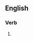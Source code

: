 ==English==

===Verb===
{{head|en|verb form}}

# {{present participle of|connotate|lang=en|nocat=1}}